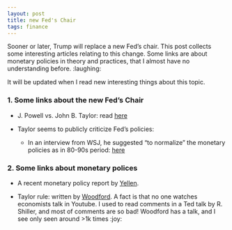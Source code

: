 ```yaml
---
layout: post
title: new Fed's Chair
tags: finance
---
```


Sooner or later, Trump will replace a new Fed's chair. This post collects some interesting articles relating to this change. Some links are about monetary policies in theory and practices, that I almost have no understanding before. :laughing:

It will be updated when I read new interesting things about this topic.

### 1. Some links about the new Fed's Chair
- J. Powell vs. John B. Taylor: read [here](https://mobile.nytimes.com/2017/10/24/us/politics/trump-fed-powell-taylor-yellen.html?_r=0&referer=)

- Taylor seems to publicly criticize Fed's policies:
    - In an interview from WSJ, he suggested "to normalize" the monetary policies as in 80-90s period: [here](http://www.wsj.com/video/opinion-journal-why-the-fed-failed/2B2ACF6F-3766-432A-9C64-D8448573D487.html) 

### 2. Some links about monetary polices
- A recent monetary policy report by [Yellen](https://www.federalreserve.gov/monetarypolicy/files/20170707_mprfullreport.pdf).

- Taylor rule: written by [Woodford](https://www.uni-erfurt.de/fileadmin/user-docs/Makrooekonomie/SS2013/MA_MakroII/Woodford_2001_-_The_Taylor_Rule_and_Optimal_Monetary_Policy.pdf). A fact is that no one watches economists talk in Youtube. I used to read comments in a Ted talk by R. Shiller, and most of comments are so bad! Woodford has a talk, and I see only seen around >1k times :joy:

